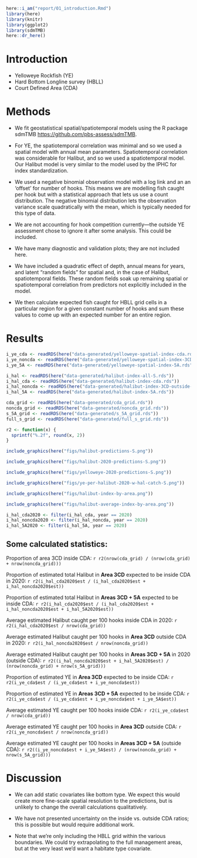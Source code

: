 ```r
here::i_am("report/01_introduction.Rmd")
library(here)
library(knitr)
library(ggplot2)
library(sdmTMB)
here::dr_here()
```


# Introduction {#sec:introduction}

* Yelloweye Rockfish (YE)
* Hard Bottom Longline survey (HBLL)
* Court Defined Area (CDA)

# Methods {#sec:methods}

* We fit geostatistical spatial/spatiotemporal models using the R package sdmTMB <https://github.com/pbs-assess/sdmTMB>.

* For YE, the spatiotemporal correlation was minimal and so we used a spatial model with annual mean parameters. Spatiotemporal correlation was considerable for Halibut, and so we used a spatiotemporal model. Our Halibut model is very similar to the model used by the IPHC for index standardization.

* We used a negative binomial observation model with a log link and an an 'offset' for number of hooks. This means we are modelling fish caught per hook but with a statistical approach that lets us use a count distribution. The negative binomial distribution lets the observation variance scale quadratically with the mean, which is typically needed for this type of data.

* We are not accounting for hook competition currently---the outside YE assessment chose to ignore it after some analysis. This could be included.

* We have many diagnostic and validation plots; they are not included here.

* We have included a quadratic effect of depth, annual means for years, and latent "random fields" for spatial and, in the case of Halibut, spatiotemporal fields. These random fields soak up remaining spatial or spatiotemporal correlation from predictors not explicitly included in the model.

* We then calculate expected fish caught for HBLL grid cells in a particular region for a given constant number of hooks and sum these values to come up with an expected number for an entire region.

# Results {#sec:results}

```r
i_ye_cda <- readRDS(here("data-generated/yelloweye-spatial-index-cda.rds"))
i_ye_noncda <- readRDS(here("data-generated/yelloweye-spatial-index-3CD-outside-cda.rds"))
i_ye_5A <- readRDS(here("data-generated/yelloweye-spatial-index-5A.rds"))

i_hal <- readRDS(here("data-generated/halibut-index-all-S.rds"))
i_hal_cda <- readRDS(here("data-generated/halibut-index-cda.rds"))
i_hal_noncda <- readRDS(here("data-generated/halibut-index-3CD-outside-cda.rds"))
i_hal_5A <- readRDS(here("data-generated/halibut-index-5A.rds"))

cda_grid <- readRDS(here("data-generated/cda_grid.rds"))
noncda_grid <- readRDS(here("data-generated/noncda_grid.rds"))
s_5A_grid <- readRDS(here("data-generated/s_5A_grid.rds"))
full_s_grid <- readRDS(here("data-generated/full_s_grid.rds"))
```

```r
r2 <- function(x) {
  sprintf("%.2f", round(x, 2))
}
```

```r
include_graphics(here("figs/halibut-predictions-S.png"))
```

```r
include_graphics(here("figs/halibut-2020-predictions-S.png"))
```

```r
include_graphics(here("figs/yelloweye-2020-predictions-S.png"))
```

```r
include_graphics(here("figs/ye-per-halibut-2020-w-hal-catch-S.png"))
```

```r
include_graphics(here("figs/halibut-index-by-area.png"))
```

```r
include_graphics(here("figs/halibut-average-index-by-area.png"))
```

\clearpage

```r
i_hal_cda2020 <- filter(i_hal_cda, year == 2020)
i_hal_noncda2020 <- filter(i_hal_noncda, year == 2020)
i_hal_5A2020 <- filter(i_hal_5A, year == 2020)
```

## Some calculated statistics:

Proportion of area 3CD inside CDA: `r r2(nrow(cda_grid) / (nrow(cda_grid) + nrow(noncda_grid)))`

Proportion of estimated total Halibut in **Area 3CD** expected to be inside CDA in 2020: 
`r r2(i_hal_cda2020$est / (i_hal_cda2020$est + i_hal_noncda2020$est))`

Proportion of estimated total Halibut in **Areas 3CD + 5A** expected to be inside CDA:
`r r2(i_hal_cda2020$est / (i_hal_cda2020$est + i_hal_noncda2020$est + i_hal_5A2020$est))`

Average estimated Halibut caught per 100 hooks inside CDA in 2020:
`r r2(i_hal_cda2020$est / nrow(cda_grid))`

Average estimated Halibut caught per 100 hooks in **Area 3CD** outside CDA in 2020:
`r r2(i_hal_noncda2020$est / nrow(noncda_grid))`

Average estimated Halibut caught per 100 hooks in **Areas 3CD + 5A** in 2020 (outside CDA):
`r r2((i_hal_noncda2020$est + i_hal_5A2020$est) / (nrow(noncda_grid) + nrow(s_5A_grid)))`


Proportion of estimated YE in **Area 3CD** expected to be inside CDA:
`r r2(i_ye_cda$est / (i_ye_cda$est + i_ye_noncda$est))`

Proportion of estimated YE in **Areas 3CD + 5A** expected to be inside CDA:
`r r2(i_ye_cda$est / (i_ye_cda$est + i_ye_noncda$est + i_ye_5A$est))`


Average estimated YE caught per 100 hooks inside CDA:
`r r2(i_ye_cda$est / nrow(cda_grid))`

Average estimated YE caught per 100 hooks in **Area 3CD** outside CDA:
`r r2(i_ye_noncda$est / nrow(noncda_grid))`

Average estimated YE caught per 100 hooks in **Areas 3CD + 5A** (outside CDA):
`r r2((i_ye_noncda$est + i_ye_5A$est) / (nrow(noncda_grid) + nrow(s_5A_grid)))`



# Discussion

* We can add static covariates like bottom type. We expect this would create more fine-scale spatial resolution to the predictions, but is unlikely to change the overall calculations qualitatively.

* We have not presented uncertainty on the inside vs. outside CDA ratios; this is possible but would require additional work.

* Note that we're only including the HBLL grid within the various boundaries. We could try extrapolating to the full management areas, but at the very least we'd want a habitate type covariate.
